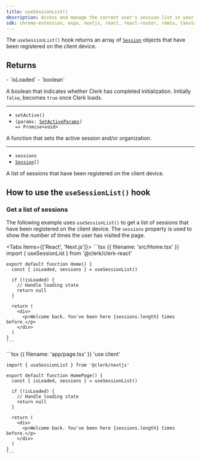```yaml
---
title: useSessionList()
description: Access and manage the current user's session list in your React application with Clerk's useSessionList() hook.
sdk: chrome-extension, expo, nextjs, react, react-router, remix, tanstack-start
---
```


The `useSessionList()` hook returns an array of [`Session`](/docs/references/javascript/session) objects that have been registered on the client device.

## Returns

<Properties>
  - `isLoaded`
  - `boolean`

  A boolean that indicates whether Clerk has completed initialization. Initially `false`, becomes `true` once Clerk loads.

  ---

  - `setActive()`
  - <code>(params: [SetActiveParams](/docs/references/javascript/types/set-active-params)) => Promise\<void></code>

  A function that sets the active session and/or organization.

  ---

  - `sessions`
  - <code>[Session](/docs/references/javascript/session)\[]</code>

  A list of sessions that have been registered on the client device.
</Properties>

## How to use the `useSessionList()` hook

### Get a list of sessions

The following example uses `useSessionList()` to get a list of sessions that have been registered on the client device. The `sessions` property is used to show the number of times the user has visited the page.

<Tabs items={['React', 'Next.js']}>
  <Tab>
    ```tsx {{ filename: 'src/Home.tsx' }}
    import { useSessionList } from '@clerk/clerk-react'

    export default function Home() {
      const { isLoaded, sessions } = useSessionList()

      if (!isLoaded) {
        // Handle loading state
        return null
      }

      return (
        <div>
          <p>Welcome back. You've been here {sessions.length} times before.</p>
        </div>
      )
    }
    ```
  </Tab>

  <Tab>
    ```tsx {{ filename: 'app/page.tsx' }}
    'use client'

    import { useSessionList } from '@clerk/nextjs'

    export default function HomePage() {
      const { isLoaded, sessions } = useSessionList()

      if (!isLoaded) {
        // Handle loading state
        return null
      }

      return (
        <div>
          <p>Welcome back. You've been here {sessions.length} times before.</p>
        </div>
      )
    }
    ```
  </Tab>
</Tabs>

